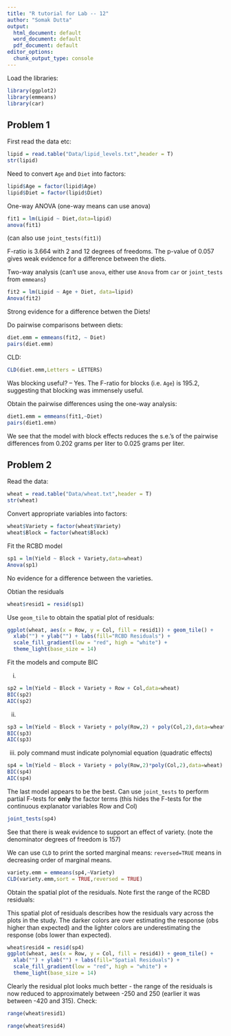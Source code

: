 ```yaml
---
title: "R tutorial for Lab -- 12"
author: "Somak Dutta"
output:
  html_document: default
  word_document: default
  pdf_document: default
editor_options: 
  chunk_output_type: console
---
```


Load the libraries:
```r
library(ggplot2)
library(emmeans)
library(car)
```



## Problem 1

First read the data etc:

```r
lipid = read.table("Data/lipid_levels.txt",header = T)
str(lipid)
```
Need to convert `Age` and `Diet` into factors:

```r
lipid$Age = factor(lipid$Age)
lipid$Diet = factor(lipid$Diet)
```

One-way ANOVA (one-way means can use anova)
```r
fit1 = lm(Lipid ~ Diet,data=lipid)
anova(fit1)
```

(can also use `joint_tests(fit1)`)

F-ratio is 3.664 with 2 and 12 degrees of freedoms. The p-value of 0.057 gives weak evidence for a difference between the diets.

Two-way analysis (can't use `anova`, either use `Anova` from `car` or `joint_tests` from `emmeans`)

```r
fit2 = lm(Lipid ~ Age + Diet, data=lipid)
Anova(fit2)
```

Strong evidence for a difference betwen the Diets!

Do pairwise comparisons between diets:
```r
diet.emm = emmeans(fit2, ~ Diet)
pairs(diet.emm)
```

CLD:

```r
CLD(diet.emm,Letters = LETTERS)
```

Was blocking useful? -- Yes.  The F-ratio for blocks (i.e. `Age`) is 195.2, suggesting that blocking was immensely useful.



Obtain the pairwise differences using the one-way analysis:
```r
diet1.emm = emmeans(fit1,~Diet)
pairs(diet1.emm)
```

We see that the model with block effects reduces the s.e.'s of the pairwise differences from 0.202 grams per liter to 0.025 grams per liter.






## Problem 2
Read the data:

```r
wheat = read.table("Data/wheat.txt",header = T)
str(wheat)
```

Convert appropriate variables into factors:

```r
wheat$Variety = factor(wheat$Variety)
wheat$Block = factor(wheat$Block)
```

Fit the RCBD model

```r
sp1 = lm(Yield ~ Block + Variety,data=wheat)
Anova(sp1)
```

No evidence for a difference between the varieties.


Obtian the residuals
```r
wheat$resid1 = resid(sp1)
```

Use `geom_tile` to obtain the spatial plot of residuals:

```r
ggplot(wheat, aes(x = Row, y = Col, fill = resid1)) + geom_tile() + 
  xlab("") + ylab("") + labs(fill="RCBD Residuals") + 
  scale_fill_gradient(low = "red", high = "white") + 
  theme_light(base_size = 14)
```


Fit the models and compute BIC

i.
```r
sp2 = lm(Yield ~ Block + Variety + Row + Col,data=wheat)
BIC(sp2)
AIC(sp2)
```

ii.

```r
sp3 = lm(Yield ~ Block + Variety + poly(Row,2) + poly(Col,2),data=wheat)
BIC(sp3)
AIC(sp3)
```


iii.
poly command must indicate polynomial equation (quadratic effects)
```r
sp4 = lm(Yield ~ Block + Variety + poly(Row,2)*poly(Col,2),data=wheat)
BIC(sp4)
AIC(sp4)
```



The last model appears to be the best. Can use `joint_tests` to perform partial F-tests for **only** the factor terms (this hides the F-tests for the continuous explanator variables Row and Col)
```r
joint_tests(sp4)
```
See that there is weak evidence to support an effect of variety.
(note the denominator degrees of freedom is 157)

We can use `CLD` to print the sorted marginal means: `reversed=TRUE` means in decreasing order of marginal means.
```r
variety.emm = emmeans(sp4,~Variety)
CLD(variety.emm,sort = TRUE,reversed = TRUE)
```

Obtain the spatial plot of the residuals. Note first the range of the RCBD residuals:

This spatial plot of residuals describes how the residuals vary across the plots in the study. 
The darker colors are over estimating the response (obs higher than expected) and the lighter colors are underestimating the response (obs lower than expected).

```r
wheat$resid4 = resid(sp4)
ggplot(wheat, aes(x = Row, y = Col, fill = resid4)) + geom_tile() + 
  xlab("") + ylab("") + labs(fill="Spatial Residuals") + 
  scale_fill_gradient(low = "red", high = "white") + 
  theme_light(base_size = 14)
```

Clearly the residual plot looks much better - the range of the residuals is now reduced to approximately between -250 and 250 (earlier it was between -420 and 315). Check:

```r
range(wheat$resid1)
```


```r
range(wheat$resid4)
```



